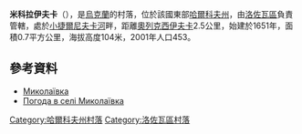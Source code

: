 {{coord|48|50|44|N|36|4|36|E|scale:100000_region:UA|display=title}}

'''米科拉伊夫卡'''（{{lang-uk|Миколаївка}}），是[[烏克蘭|烏克蘭]]的村落，位於該國東部[[哈爾科夫州|哈爾科夫州]]，由[[洛佐瓦區|洛佐瓦區]]負責管轄，處於[[小捷爾尼夫卡河|小捷爾尼夫卡河]]畔，距離[[奧列克西伊夫卡_(洛佐瓦區)|奧列克西伊夫卡]]2.5公里，始建於1651年，面積0.7平方公里，海拔高度104米，2001年人口453。

==參考資料==
*[http://w1.c1.rada.gov.ua/pls/z7502/A005?rdat1=09.01.2009&rf7571=33682 Миколаївка]{{dead link|date=2018年4月 |bot=InternetArchiveBot |fix-attempted=yes }}
* [http://weather.in.ua/ua/har'kovskaja/15584 Погода в селі Миколаївка] {{Wayback|url=http://weather.in.ua/ua/har%27kovskaja/15584 |date=20160323021537 }}

{{DEFAULTSORT:Миколаївка}}
[[Category:哈爾科夫州村落|Category:哈爾科夫州村落]]
[[Category:洛佐瓦區村落|Category:洛佐瓦區村落]]


{{Kharkiv-geo-stub}}